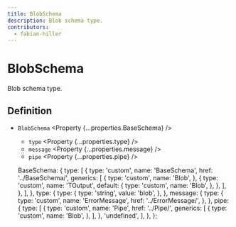```yaml
---
title: BlobSchema
description: Blob schema type.
contributors:
  - fabian-hiller
---
```



# BlobSchema

Blob schema type.

## Definition

- `BlobSchema` <Property {...properties.BaseSchema} />
  - `type` <Property {...properties.type} />
  - `message` <Property {...properties.message} />
  - `pipe` <Property {...properties.pipe} />

  BaseSchema: {
    type: [
      {
        type: 'custom',
        name: 'BaseSchema',
        href: '../BaseSchema/',
        generics: [
          {
            type: 'custom',
            name: 'Blob',
          },
          {
            type: 'custom',
            name: 'TOutput',
            default: {
              type: 'custom',
              name: 'Blob',
            },
          },
        ],
      },
    ],
  },
  type: {
    type: {
      type: 'string',
      value: 'blob',
    },
  },
  message: {
    type: {
      type: 'custom',
      name: 'ErrorMessage',
      href: '../ErrorMessage/',
    },
  },
  pipe: {
    type: [
      {
        type: 'custom',
        name: 'Pipe',
        href: '../Pipe/',
        generics: [
          {
            type: 'custom',
            name: 'Blob',
          },
        ],
      },
      'undefined',
    ],
  },
};
